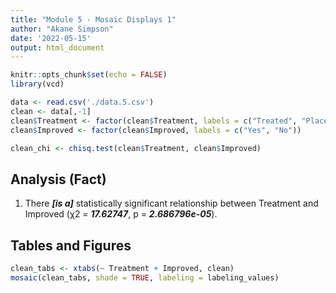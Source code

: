 ```yaml
---
title: "Module 5 - Mosaic Displays 1"
author: "Akane Simpson"
date: '2022-05-15'
output: html_document
---
```


```r
knitr::opts_chunk$set(echo = FALSE)
library(vcd)
```

```r
data <- read.csv('./data.5.csv')
clean <- data[,-1]
clean$Treatment <- factor(clean$Treatment, labels = c("Treated", "Placebo"))
clean$Improved <- factor(clean$Improved, labels = c("Yes", "No"))

clean_chi <- chisq.test(clean$Treatment, clean$Improved)
```

## Analysis (Fact)

1. There ___[is a]___ statistically significant relationship between Treatment and Improved (χ2 = ___17.62747___, p = ___2.686796e-05___).

## Tables and Figures

```r
clean_tabs <- xtabs(~ Treatment + Improved, clean)
mosaic(clean_tabs, shade = TRUE, labeling = labeling_values)
```


